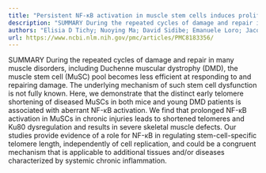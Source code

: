 ```yaml
---
title: "Persistent NF-κB activation in muscle stem cells induces proliferation-independent telomere shortening"
description: "SUMMARY During the repeated cycles of damage and repair in many muscle disorders, including Duchenne muscular dystrophy (DMD), the muscle stem cell (MuSC) pool becomes less efficient at responding to ..."
authors: "Elisia D Tichy; Nuoying Ma; David Sidibe; Emanuele Loro; Jacob Kocan; Delia Z Chen; Tejvir S Khurana; Paul Hasty; Foteini Mourkioti"
url: https://www.ncbi.nlm.nih.gov/pmc/articles/PMC8183356/
---
```


SUMMARY During the repeated cycles of damage and repair in many muscle disorders, including Duchenne muscular dystrophy (DMD), the muscle stem cell (MuSC) pool becomes less efficient at responding to and repairing damage. The underlying mechanism of such stem cell dysfunction is not fully known. Here, we demonstrate that the distinct early telomere shortening of diseased MuSCs in both mice and young DMD patients is associated with aberrant NF-κB activation. We find that prolonged NF-κB activation in MuSCs in chronic injuries leads to shortened telomeres and Ku80 dysregulation and results in severe skeletal muscle defects. Our studies provide evidence of a role for NF-κB in regulating stem-cell-specific telomere length, independently of cell replication, and could be a congruent mechanism that is applicable to additional tissues and/or diseases characterized by systemic chronic inflammation.
